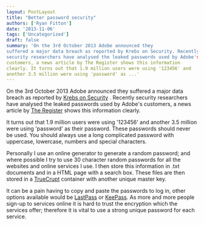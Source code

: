 ```yaml
---
layout: PostLayout
title: "Better password security"
authors: ['Ryan Fitton']
date: '2013-11-06'
tags: ['Uncategorized']
draft: false
summary: 'On the 3rd October 2013 Adobe announced they
suffered a major data breach as reported by Krebs on Security. Recently
security researchers have analysed the leaked passwords used by Adobe's
customers, a news article by The Register shows this information
clearly. It turns out that 1.9 million users were using '123456' and
another 3.5 million were using 'password' as ...'
---
```


On the 3rd October 2013 Adobe announced they suffered a major data
breach as reported by  [Krebs on
Security](http://krebsonsecurity.com/2013/10/adobe-to-announce-source-code-customer-data-breach/)
. Recently security researchers have analysed the leaked passwords used
by Adobe's customers, a news article by  [The
Register](http://www.theregister.co.uk/2013/11/05/adobe_users_purloined_passwords_were_pathetic/)
  shows this information clearly.

It turns out that 1.9 million users were using '123456' and another 3.5
million were using 'password' as their password. These passwords should
never be used. You should always use a long complicated password with
uppercase, lowercase, numbers and special characters.

Personally I use an online generator to generate a random password; and
where possible I try to use 30 character random passwords for all the
websites and online services I use. I then store this information in
.txt documents and in a HTML page with a search box. These files are
then stored in a [TrueCrupt](http://www.truecrypt.org/) container with
another unique master key.

It can be a pain having to copy and paste the passwords to log in, other
options available would be [LastPass](https://lastpass.com/) or
[KeePass](http://keepass.info/). As more and more people sign-up to
services online it is hard to trust the encryption which the services
offer; therefore it is vital to use a strong unique password for each
service.
